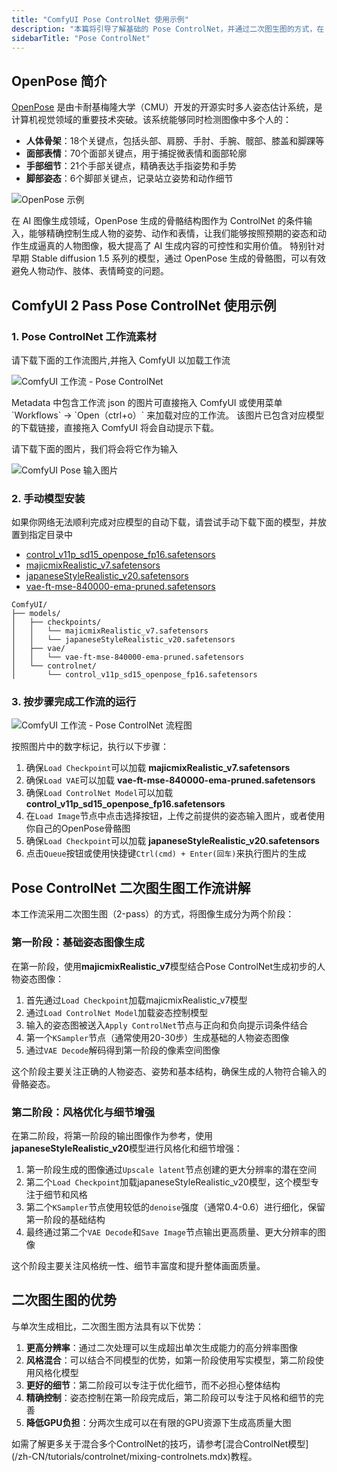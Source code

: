 ```yaml
---
title: "ComfyUI Pose ControlNet 使用示例"
description: "本篇将引导了解基础的 Pose ControlNet，并通过二次图生图的方式，在 ComfyUI 中完成大尺寸的图像生成"
sidebarTitle: "Pose ControlNet"
---
```


## OpenPose 简介

[OpenPose](https://github.com/CMU-Perceptual-Computing-Lab/openpose) 是由卡耐基梅隆大学（CMU）开发的开源实时多人姿态估计系统，是计算机视觉领域的重要技术突破。该系统能够同时检测图像中多个人的：

- **人体骨架**：18个关键点，包括头部、肩膀、手肘、手腕、髋部、膝盖和脚踝等
- **面部表情**：70个面部关键点，用于捕捉微表情和面部轮廓
- **手部细节**：21个手部关键点，精确表达手指姿势和手势
- **脚部姿态**：6个脚部关键点，记录站立姿势和动作细节

![OpenPose 示例](/images/tutorial/controlnet/openpose_example.jpg)

在 AI 图像生成领域，OpenPose 生成的骨骼结构图作为 ControlNet 的条件输入，能够精确控制生成人物的姿势、动作和表情，让我们能够按照预期的姿态和动作生成逼真的人物图像，极大提高了 AI 生成内容的可控性和实用价值。
特别针对早期 Stable diffusion 1.5 系列的模型，通过 OpenPose 生成的骨骼图，可以有效避免人物动作、肢体、表情畸变的问题。

## ComfyUI 2 Pass Pose ControlNet 使用示例

### 1. Pose ControlNet 工作流素材

请下载下面的工作流图片,并拖入 ComfyUI 以加载工作流

![ComfyUI 工作流 - Pose ControlNet](https://raw.githubusercontent.com/Comfy-Org/example_workflows/main/controlnet/pose_controlnet_2_pass.png)

<Tip>
Metadata 中包含工作流 json 的图片可直接拖入 ComfyUI 或使用菜单 `Workflows` -> `Open（ctrl+o）` 来加载对应的工作流。
该图片已包含对应模型的下载链接，直接拖入 ComfyUI 将会自动提示下载。
</Tip>

请下载下面的图片，我们将会将它作为输入

![ComfyUI Pose 输入图片](https://raw.githubusercontent.com/Comfy-Org/example_workflows/main/controlnet/pose_controlnet_2_pass_input.png)

### 2. 手动模型安装

<Note>
如果你网络无法顺利完成对应模型的自动下载，请尝试手动下载下面的模型，并放置到指定目录中
</Note>

- [control_v11p_sd15_openpose_fp16.safetensors](https://huggingface.co/comfyanonymous/ControlNet-v1-1_fp16_safetensors/resolve/main/control_v11p_sd15_openpose_fp16.safetensors?download=true)
- [majicmixRealistic_v7.safetensors](https://civitai.com/api/download/models/176425?type=Model&format=SafeTensor&size=pruned&fp=fp16)
- [japaneseStyleRealistic_v20.safetensors](https://civitai.com/api/download/models/85426?type=Model&format=SafeTensor&size=pruned&fp=fp16)
- [vae-ft-mse-840000-ema-pruned.safetensors](https://huggingface.co/stabilityai/sd-vae-ft-mse-original/resolve/main/vae-ft-mse-840000-ema-pruned.safetensors?download=true)

```
ComfyUI/
├── models/
│   ├── checkpoints/
│   │   └── majicmixRealistic_v7.safetensors
│   │   └── japaneseStyleRealistic_v20.safetensors
│   ├── vae/
│   │   └── vae-ft-mse-840000-ema-pruned.safetensors
│   └── controlnet/
│       └── control_v11p_sd15_openpose_fp16.safetensors
```

### 3. 按步骤完成工作流的运行

![ComfyUI 工作流 - Pose ControlNet 流程图](/images/tutorial/controlnet/flow_diagram_pose_controlnet_2_pass.jpg)

按照图片中的数字标记，执行以下步骤：

1. 确保`Load Checkpoint`可以加载 **majicmixRealistic_v7.safetensors**
2. 确保`Load VAE`可以加载 **vae-ft-mse-840000-ema-pruned.safetensors**
3. 确保`Load ControlNet Model`可以加载 **control_v11p_sd15_openpose_fp16.safetensors**
4. 在`Load Image`节点中点击选择按钮，上传之前提供的姿态输入图片，或者使用你自己的OpenPose骨骼图
5. 确保`Load Checkpoint`可以加载 **japaneseStyleRealistic_v20.safetensors**
6. 点击`Queue`按钮或使用快捷键`Ctrl(cmd) + Enter(回车)`来执行图片的生成

## Pose ControlNet 二次图生图工作流讲解

本工作流采用二次图生图（2-pass）的方式，将图像生成分为两个阶段：

### 第一阶段：基础姿态图像生成

在第一阶段，使用**majicmixRealistic_v7**模型结合Pose ControlNet生成初步的人物姿态图像：

1. 首先通过`Load Checkpoint`加载majicmixRealistic_v7模型
2. 通过`Load ControlNet Model`加载姿态控制模型
3. 输入的姿态图被送入`Apply ControlNet`节点与正向和负向提示词条件结合
4. 第一个`KSampler`节点（通常使用20-30步）生成基础的人物姿态图像
5. 通过`VAE Decode`解码得到第一阶段的像素空间图像

这个阶段主要关注正确的人物姿态、姿势和基本结构，确保生成的人物符合输入的骨骼姿态。

### 第二阶段：风格优化与细节增强

在第二阶段，将第一阶段的输出图像作为参考，使用**japaneseStyleRealistic_v20**模型进行风格化和细节增强：

1. 第一阶段生成的图像通过`Upscale latent`节点创建的更大分辨率的潜在空间
2. 第二个`Load Checkpoint`加载japaneseStyleRealistic_v20模型，这个模型专注于细节和风格
3. 第二个`KSampler`节点使用较低的`denoise`强度（通常0.4-0.6）进行细化，保留第一阶段的基础结构
4. 最终通过第二个`VAE Decode`和`Save Image`节点输出更高质量、更大分辨率的图像

这个阶段主要关注风格统一性、细节丰富度和提升整体画面质量。

## 二次图生图的优势

与单次生成相比，二次图生图方法具有以下优势：

1. **更高分辨率**：通过二次处理可以生成超出单次生成能力的高分辨率图像
2. **风格混合**：可以结合不同模型的优势，如第一阶段使用写实模型，第二阶段使用风格化模型
3. **更好的细节**：第二阶段可以专注于优化细节，而不必担心整体结构
4. **精确控制**：姿态控制在第一阶段完成后，第二阶段可以专注于风格和细节的完善
5. **降低GPU负担**：分两次生成可以在有限的GPU资源下生成高质量大图

<Tip>
如需了解更多关于混合多个ControlNet的技巧，请参考[混合ControlNet模型](/zh-CN/tutorials/controlnet/mixing-controlnets.mdx)教程。
</Tip>
